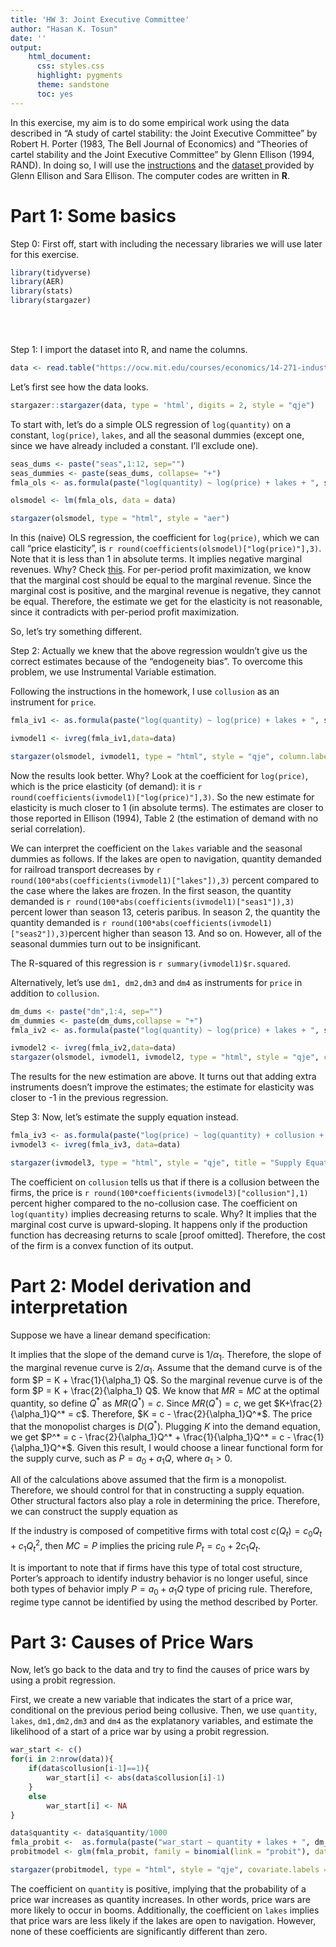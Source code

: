 ```yaml
---
title: 'HW 3: Joint Executive Committee'
author: "Hasan K. Tosun"
date: ''
output:
    html_document:
      css: styles.css
      highlight: pygments
      theme: sandstone
      toc: yes
---
```

In this exercise, my aim is to do some empirical work using the data described in "A study of cartel stability: the Joint Executive Committee" by Robert H. Porter (1983, The Bell Journal of Economics) and "Theories of cartel stability and the Joint Executive Committee" by Glenn Ellison (1994, RAND). In doing so, I will use the <a href= "http://dspace.mit.edu/bitstream/handle/1721.1/34872/14-271Fall-2001/NR/rdonlyres/Economics/14-271Industrial-Organization-IFall2001/CC8F43E5-A00B-4C5E-BF8B-7BB2A4647992/0/ps04.pdf">instructions</a> and the <a href="https://ocw.mit.edu/courses/economics/14-271-industrial-organization-i-fall-2013/assignments/Porter.prn"> dataset </a> provided by Glenn Ellison and Sara Ellison. The computer codes are written in <b>R</b>.



# Part 1: Some basics

Step 0: First off, start with including the necessary libraries we will use later for this exercise.

```r
library(tidyverse)
library(AER)
library(stats)
library(stargazer)
```
<br></br>

Step 1: I import the dataset into R, and name the columns.
```r
data <- read.table("https://ocw.mit.edu/courses/economics/14-271-industrial-organization-i-fall-2013/assignments/Porter.prn", header = TRUE)
```



Let's first see how the data looks.
```r
stargazer::stargazer(data, type = 'html', digits = 2, style = "qje")
```

To start with, let's do a simple OLS regression of ``` log(quantity)``` on a constant, ```
log(price)```, ```lakes```, and all the seasonal dummies (except one, since we have already included a constant. I'll exclude one). 

```r
seas_dums <- paste("seas",1:12, sep="")
seas_dummies <- paste(seas_dums, collapse= "+")
fmla_ols <- as.formula(paste("log(quantity) ~ log(price) + lakes + ", seas_dummies ))

olsmodel <- lm(fmla_ols, data = data)

stargazer(olsmodel, type = "html", style = "aer")
```

In this (naive) OLS regression, the coefficient for `log(price)`, which we can call "price elasticity", is `r round(coefficients(olsmodel)["log(price)"],3)`. Note that it is less than 1 in absolute terms. It implies negative marginal revenues. Why? Check <a href="https://en.wikipedia.org/wiki/Marginal_revenue#Relationship_between_marginal_revenue_and_elasticity">this</a>. For per-period profit maximization, we know that the marginal cost should be equal to the marginal revenue. Since the marginal cost is positive, and the marginal revenue is negative, they cannot be equal. Therefore, the estimate we get for the elasticity is not reasonable, since it contradicts with per-period profit maximization.

So, let's try something different.

Step 2: Actually we knew that the above regression wouldn't give us the correct estimates because of the "endogeneity bias". To overcome this problem, we use Instrumental Variable estimation.

Following the instructions in the homework, I use `collusion` as an instrument for `price`.  

```r
fmla_iv1 <- as.formula(paste("log(quantity) ~ log(price) + lakes + ", seas_dummies, "| collusion + lakes + ",seas_dummies))

ivmodel1 <- ivreg(fmla_iv1,data=data)

stargazer(olsmodel, ivmodel1, type = "html", style = "qje", column.labels = c("OLS", "IV"), title = "Regression Results", model.names = FALSE)
```

Now the results look better. Why? Look at the coefficient for `log(price)`, which is the price elasticity (of demand): it is `r round(coefficients(ivmodel1)["log(price)"],3)`. So the new estimate for elasticity is much closer to 1 (in absolute terms). The estimates are closer to those reported in Ellison (1994), Table 2 (the estimation of demand with no serial correlation).

We can interpret the coefficient on the `lakes` variable and the seasonal dummies as follows. If the lakes are open to navigation, quantity demanded for railroad transport decreases by `r round(100*abs(coefficients(ivmodel1)["lakes"]),3)` percent compared to the case where the lakes are frozen. In the first season, the quantity demanded is `r round(100*abs(coefficients(ivmodel1)["seas1"]),3) ` percent lower than season 13, ceteris paribus. In season 2, the quantity  the quantity demanded is `r round(100*abs(coefficients(ivmodel1)["seas2"]),3) `percent higher than season 13. And so on. However, all of the seasonal dummies turn out to be insignificant.


The R-squared of this regression is `r summary(ivmodel1)$r.squared`.


Alternatively, let's use `dm1, dm2,dm3` and `dm4` as instruments for `price` in addition to `collusion`.
```r

dm_dums <- paste("dm",1:4, sep="")
dm_dummies <- paste(dm_dums,collapse = "+")
fmla_iv2 <- as.formula(paste("log(quantity) ~ log(price) + lakes + ", seas_dummies, "|", dm_dummies , "+ collusion + lakes + ", seas_dummies))

ivmodel2 <- ivreg(fmla_iv2,data=data)
stargazer(olsmodel, ivmodel1, ivmodel2, type = "html", style = "qje", column.labels = c("OLS", "IV", "IV with more instruments"), title = "Regression Results", model.names = FALSE)
```


The results for the new estimation are above. It turns out that adding extra instruments doesn't improve the estimates; the estimate for elasticity was closer to -1 in the previous regression.


Step 3: Now, let's estimate the supply equation instead. 

```r
fmla_iv3 <- as.formula(paste("log(price) ~ log(quantity) + collusion + ", dm_dummies ,"+",seas_dummies,"|", " lakes + collusion + ", dm_dummies, "+", seas_dummies))
ivmodel3 <- ivreg(fmla_iv3, data=data)

stargazer(ivmodel3, type = "html", style = "qje", title = "Supply Equation Regression Results", model.names = FALSE)
```

The coefficient on `collusion` tells us that if there is a collusion between the firms, the price is `r round(100*coefficients(ivmodel3)["collusion"],1)` percent higher compared to the no-collusion case. The coefficient on `log(quantity)` implies decreasing returns to scale. Why? It implies that the marginal cost curve is upward-sloping. It happens only if the production function has decreasing returns to scale [proof omitted]. Therefore, the cost of the firm is a convex function of its output.


# Part 2: Model derivation and interpretation

Suppose we have a linear demand specification:

\begin{equation}
Q_t = \alpha_0 + \alpha_1 P_t + \alpha_2 Lakes_t + u_t
\end{equation}

It implies that the slope of the demand curve is $1/\alpha_1$. Therefore, the slope of the marginal revenue curve is $2/\alpha_1$. Assume that the demand curve is of the form $P = K + \frac{1}{\alpha_1} Q$. So the marginal revenue curve is of the form $P = K + \frac{2}{\alpha_1} Q$. We know that $MR=MC$ at the optimal quantity, so define $Q^*$ as $MR(Q^*) = c$. Since $MR(Q^*) = c$, we get $K+\frac{2}{\alpha_1}Q^* = c$. Therefore, $K = c - \frac{2}{\alpha_1}Q^*$. The price that the monopolist charges is $D(Q^*)$. Plugging $K$ into the demand equation, we get $P^* = c - \frac{2}{\alpha_1}Q^* + \frac{1}{\alpha_1}Q^* = c - \frac{1}{\alpha_1}Q^*$. Given this result, I would choose a linear functional form for the supply curve, such as $P = a_0 + a_1 Q$, where $a_1 > 0$.


All of the calculations above assumed that the firm is a monopolist. Therefore, we should control for that in constructing a supply equation. Other structural factors also play a role in determining the price. Therefore, we can construct the supply equation as 

\begin{equation}
P_t = \beta_0 + \beta_1 Q_t + \beta_2 S_t + \beta_3 I_t + v_t
\end{equation}


If the industry is composed of competitive firms with total cost $c(Q_t) = c_0 Q_t + c_1 Q_t^2$, then $MC = P$ implies the pricing rule $P_t = c_0 + 2c_1 Q_t$. 

It is important to note that if firms have this type of total cost structure, Porter's approach to identify industry behavior is no longer useful, since both types of behavior imply $P = a_0 + a_1 Q$ type of pricing rule. Therefore, regime type cannot be identified by using the method described by Porter.

# Part 3: Causes of Price Wars 

Now, let's go back to the data and try to find the causes of price wars by using a probit regression. 

First, we create a new variable that indicates the start of a price war, conditional on the previous period being collusive. Then, we use `quantity`, `lakes`, `dm1,dm2,dm3` and `dm4` as the explatanory variables, and estimate the likelihood of a start of a price war by using a probit regression.

```r
war_start <- c()
for(i in 2:nrow(data)){
    if(data$collusion[i-1]==1){
        war_start[i] <- abs(data$collusion[i]-1)
    }
    else
        war_start[i] <- NA
}

data$quantity <- data$quantity/1000
fmla_probit <-  as.formula(paste("war_start ~ quantity + lakes + ", dm_dummies))
probitmodel <- glm(fmla_probit, family = binomial(link = "probit"), data = data)

stargazer(probitmodel, type = "html", style = "qje", covariate.labels = c("quantity/1000"))
```

The coefficient on `quantity` is positive, implying that the probability of a price war increases as quantity increases. In other words, price wars are more likely to occur in booms. Additionally, the coefficient on `lakes` implies that price wars are less likely if the lakes are open to navigation. However, none of these coefficients are significantly different than zero.













